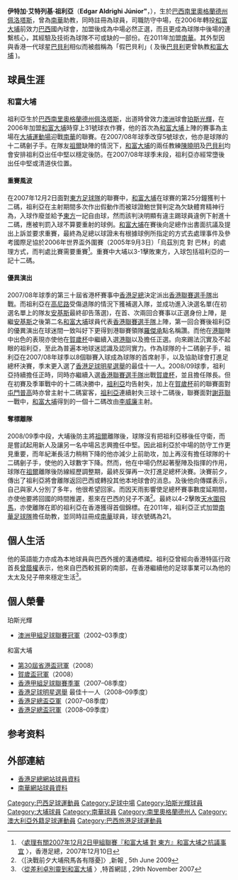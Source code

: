 {{Infobox football biography
| name        = 祖利亞 <br> Edgar Aldrighi Júnior
| image       = Edgar Aldrighi Júnior.JPG
| fullname    = Edgar Aldrighi Júnior
| nickname    = Dega
| height      = {{height|m=1.76}}
| position    = [[防守中場|防守中場]]
| birth_date  = {{birth date and age|1974|3|30}}
| birth_place = [[巴西|巴西]]，[[南里奧格蘭德州|南里奧格蘭德州]]，[[佩洛塔斯|佩洛塔斯]]
| currentclub = 已退役
| clubnumber  = 
| youthyears1 = 1995 
| youthclubs1 = [[甘美奧|甘美奧]]
| years1 =  1996
| years2 =  1997
| years3 =  1998
| years4 =  1999–2003 
| years5 =  2003–2006 
| years6 =  2006–2009
| years7 =  2010
| years8 =  2011
| years9 =  2011–2012
| clubs1 =  [[瓜拉尼足球俱樂部|瓜蘭尼]]
| clubs2 =  [[累西腓體育|利斯菲體育會]]
| clubs3 =  {{link-en|阿拉薩圖巴足球俱樂部|Associação Esportiva Araçatuba|阿拉薩圖巴}} 
| clubs4 =  [[伯斯光榮足球俱樂部|珀斯光輝]] 
| clubs5 =  {{tsl|en|Esporte Clube Internacional|國際體育會(SM)}} 
| clubs6 =  [[大埔足球會|和富大埔]]
| clubs7 =  {{link-en|隆德里納足球俱樂部|Londrina Esporte Clube|隆德里納}}
| clubs8 =  {{link-en|法羅皮利亞足球俱樂部|Grêmio Atlético Farroupilha|法羅皮利亞}}
| clubs9 =  [[南華足球隊|南華]]
| caps1 =  
| caps2 =  
| caps3 =   
| caps4 =  116   
| caps5 =     
| caps6 =    
| caps7 =   
| caps8 =   
| caps9 =  0 
| goals1 =  
| goals2 =  
| goals3 =  
| goals4 =  2  
| goals5 =  
| goals6 =  10 
| goals7 =   
| goals8 =   
| goals9 =  0 
| nationalyears1 =   
| nationalteam1  =  [[巴西23歲以下國家足球隊|巴西U23]]
| nationalcaps1  =     
| nationalgoals1 =  
| manageryears1  = 2011
| managerclubs1  = [[南華足球隊|南華]]（助理教練）
| pcupdate = 
| ntupdate =
}}

'''伊特加·艾特列基·祖利亞'''（'''Edgar Aldrighi Júnior"'''，{{bd|1974年|3月30日}}），生於[[巴西|巴西]][[南里奧格蘭德州|南里奧格蘭德州]][[佩洛塔斯|佩洛塔斯]]，曾為[[南華足球隊|南華]]助教，同時註冊為球員，司職防守中場，在2006年轉投[[大埔足球會|和富大埔]]前效力[[巴西|巴西]]國內球會{{tsl|en|Esporte Clube Internacional|國際體育會(SM)}}，加盟後成為中場必然正選，而且更成為球隊中後場的連繫核心，其經驗及技術為球隊不可或缺的一部份。在2011年加盟[[南華足球隊|南華]]。其外型因與香港一代球星[[巴貝利|巴貝利]]相似而被戲稱為「假巴貝利」( 及後[[巴貝利|巴貝利]]更曾執教[[和富大埔|和富大埔]] )。

==球員生涯==
===和富大埔===
祖利亞生於[[巴西|巴西]][[南里奧格蘭德州|南里奧格蘭德州]][[佩洛塔斯|佩洛塔斯]]，出道時曾效力[[澳洲|澳洲]]球會[[珀斯光輝|珀斯光輝]]，在2006年加盟[[大埔足球會|和富大埔]]時穿上31號球衣作賽，他的首次為[[和富大埔|和富大埔]]上陣的賽事為主場在[[大埔運動場|大埔運動場]]迎戰[[南華|南華]]的聯賽。在2007/08年球季改穿5號球衣，他亦是球隊的十二碼劊子手。在隊友[[祖爾|祖爾]]缺陣的情況下，[[大埔足球會|和富大埔]]的兩任教練[[陳曉明|陳曉明]]及[[巴貝利|巴貝利]]均會安排祖利亞出任中堅以穩定後防。在2007/08年球季末段，祖利亞亦經常墮後出任中堅或清道伕位置。

====重賽風波====
在2007年12月2日面對[[東方|東方足球隊]]的聯賽中，[[和富大埔|和富大埔]]在球賽的第25分鐘獲判十二碼，祖利亞在主射期間多次作出假動作而被球證鮑世賢判定為欠缺體育精神行為，入球作廢並給予[[東方足球隊|東方]]一記自由球，然而該判決明顯有違主踢球員違例下射進十二碼，應被判罰入球不算要重射的球例。[[和富大埔|和富大埔]]在賽後向足總作出書面抗議及提出上訴並要求重賽，最終為足總以球證未有根據球例所指定的方式去處理事件及參考國際足協於2006年世界盃外圍賽（2005年9月3日）「烏茲別克 對 巴林」的處理方式，而判處比賽需要重賽<ref>〈[http://hkfa.com/includes_files/board_details.php?news_id=5457 處理有關2007年12月2日甲組聯賽『和富大埔 對 東方』和富大埔之抗議事宜] {{Wayback|url=http://hkfa.com/includes_files/board_details.php?news_id=5457 |date=20120211081321 }}〉，香港足總，2007年12月10日</ref>。重賽中大埔以3-1擊敗東方，入球包括祖利亞的一記十二碼。

====優異演出====
2007/08年球季的第三十屆省港杯賽事中[[香港足總|香港足總]]決定派出[[香港聯賽選手隊|香港聯賽選手隊]]出戰。而祖利亞在[[高尼路|高尼路]]受傷退隊的情況下獲補選入隊，並成功進入決選名單(在初選名單上的隊友[[安基斯|安基斯]]最終卻告落選)，在首、次兩回合賽事以正選身份上陣，是繼[[安基斯|安基斯]]之後第二名[[和富大埔|和富大埔]]球員代表[[港聯|香港聯賽選手隊]]上陣，第一回合賽後祖利亞的優異演出在球迷間一致叫好下更得到港聯賽領隊[[羅傑承|羅傑承]]點名稱讚。而他在[[港聯|港聯]]陣中出色的表現亦使他在[[賀歲杯|賀歲杯]]中繼續入選[[港聯|港聯]]以及擔任正選。向來踢法沉實及不起眼的祖利亞，至此為普遍本地球迷認識及認同實力。作為球隊的十二碼劊子手，祖利亞在2007/08年球季以8個聯賽入球成為球隊的首席射手，以及協助球會打進足總杯決賽，季末更入選了[[香港足球明星選舉|香港足球明星選舉]]的最佳十一人。2008/09球季，祖利亞持續擔任正時，同時亦繼續入選[[香港聯賽選手隊|香港聯賽選手隊]]出戰[[賀歲杯|賀歲杯]]，並且擔任隊長。但在初賽及季軍戰中的十二碼決勝中，[[祖利亞|祖利亞]]均告射失，加上在[[賀歲杯|賀歲杯]]前的聯賽面對[[屯門普高|屯門普高]]時亦曾主射十二碼宴客，[[祖利亞|祖利亞]]連續射失三球十二碼後，聯賽面對[[謝菲聯|謝菲聯]]一戰中，[[大埔足球會|和富大埔]]得到的一個十二碼改由[[李威廉|李威廉]]主射。

====奪標離隊====
2008/09季中段，大埔後防主將[[祖爾|祖爾]]離隊後，球隊沒有把祖利亞移後任守衛，而是嘗試起用新人及讓另一名中場呂志興擔任中堅。因此祖利亞於中場的防守工作更見重要，而年紀漸長活力稍稍下降的他亦減少上前助攻，加上再沒有擔任球隊的十二碼劊子手，使他的入球數字下降。然而，他在中場仍然起著壓陣及指揮的作用，球隊在[[祖爾|祖爾]]離隊後防線經歷調整期，最終反彈再一次打進足總杯決賽。決賽前夕，傳出了祖利亞將會離隊返回巴西或轉投其他本地球會的消息。及後他向傳媒表示，自己與家人分別了多年，他很希望回家。而因天雨影響使足總杯賽事數度延期間，亦使他要將回國的時間推遲，惹來在巴西的兒子不滿<ref>〈[決戰前夕大埔飛馬各有隱憂]〉,新報 , 5th June 2009</ref>。最終以4-2擊敗[[天水圍飛馬|天水圍飛馬]]，亦使離隊在即的祖利亞在香港獲得首個錦標。在2011年，祖利亞正式加盟[[南華足球隊|南華足球隊]]擔任助教，並同時註冊成[[南華足球隊|南華]]球員，球衣號碼為21。

==個人生活==
他的英語能力亦成為本地球員與巴西外援的溝通橋樑。祖利亞曾經向香港特區行政首長[[曾蔭權|曾蔭權]]表示，他來自巴西較貧窮的南部，在香港繼續他的足球事業可以為他的太太及兒子帶來穩定生活<ref>〈[http://www.ceo.gov.hk/blog/chi/blog291107.html 從差利卓別靈到和富大埔] {{webarchive|url=https://web.archive.org/web/20080103061352/http://www.ceo.gov.hk/blog/chi/blog291107.html |date=2008-01-03 }}〉,特首網誌 , 29th November 2007</ref>。

==個人榮譽==
;珀斯光輝	
* [[澳洲職業足球聯賽|澳洲甲組足球聯賽冠軍]]（2002–03季度）
;和富大埔
* [[省港盃|第30屆省港盃冠軍]]（2008）
* [[2008年賀歲盃足球賽|賀歲盃冠軍]]（2008）
* [[2007–08年香港甲組足球聯賽|香港甲組足球聯賽季軍]]（2007–08季度）
* [[香港足球明星選舉|香港足球明星選舉]] 最佳十一人（2008–09季度）
* [[香港足總盃|香港足總盃亞軍]]（2007–08季度）
* [[香港足總盃|香港足總盃冠軍]]（2008–09季度）

==参考资料==
{{Reflist}}

==外部連結==
* [http://www.hkfa.com/zh-hk/player_view.php?player_id=6138 香港足總網站球員資料] {{Wayback|url=http://www.hkfa.com/zh-hk/player_view.php?player_id=6138 |date=20121012142250 }}
* [http://www.southchinafc.com/template?series=4&article=10001 南華網站球員資料] {{Wayback|url=http://www.southchinafc.com/template?series=4&article=10001 |date=20130922004927 }}

{{2008/09年香港足球明星選舉最佳十一人}}
{{DEFAULTSORT:Júnior, Edgar Aldrighi}}
[[Category:巴西足球運動員|Category:巴西足球運動員]]
[[Category:足球中場|Category:足球中場]]
[[Category:珀斯光輝球員|Category:珀斯光輝球員]]
[[Category:大埔球員|Category:大埔球員]]
[[Category:南華球員|Category:南華球員]]
[[Category:南里奧格蘭德州人|Category:南里奧格蘭德州人]]
[[Category:澳大利亞外籍足球運動員|Category:澳大利亞外籍足球運動員]]
[[Category:巴西旅港足球運動員|Category:巴西旅港足球運動員]]